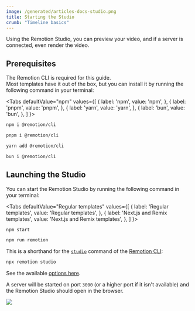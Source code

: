 ```yaml
---
image: /generated/articles-docs-studio.png
title: Starting the Studio
crumb: "Timeline basics"
---
```



Using the Remotion Studio, you can preview your video, and if a server is connected, even render the video.

## Prerequisites

The Remotion CLI is required for this guide.  
Most templates have it out of the box, but you can install it by running the following command in your terminal:

<Tabs
defaultValue="npm"
values={[
{ label: 'npm', value: 'npm', },
{ label: 'pnpm', value: 'pnpm', },
{ label: 'yarn', value: 'yarn', },
{ label: 'bun', value: 'bun', },
]
}>
<TabItem value="npm">

```bash
npm i @remotion/cli
```

  </TabItem>

  <TabItem value="pnpm">

```bash
pnpm i @remotion/cli
```

  </TabItem>

  <TabItem value="yarn">

```bash
yarn add @remotion/cli
```

  </TabItem>
  <TabItem value="yarn">

```bash
bun i @remotion/cli
```

  </TabItem>
</Tabs>

## Launching the Studio

You can start the Remotion Studio by running the following command in your terminal:

<Tabs
defaultValue="Regular templates"
values={[
{ label: 'Regular templates', value: 'Regular templates', },
{ label: 'Next.js and Remix templates', value: 'Next.js and Remix templates', },
]
}>
<TabItem value="Regular templates">

```bash
npm start
```

  </TabItem>

  <TabItem value="Next.js and Remix templates">

```bash
npm run remotion
```

  </TabItem>
</Tabs>

This is a shorthand for the [`studio`](/docs/cli/studio) command of the [Remotion CLI](/docs/cli):

```bash
npx remotion studio
```

See the available [options here](/docs/cli/studio).

A server will be started on port `3000` (or a higher port if it isn't available) and the Remotion Studio should open in the browser.

<img src="/img/timeline.png"></img>
